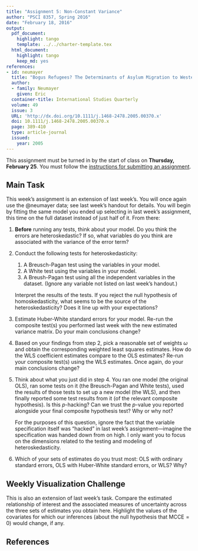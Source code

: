 ```yaml
---
title: "Assignment 5: Non-Constant Variance"
author: "PSCI 8357, Spring 2016"
date: "February 18, 2016"
output:
  pdf_document:
    highlight: tango
    template: ../../charter-template.tex
  html_document:
    highlight: tango
    keep_md: yes
references:
- id: neumayer
  title: "Bogus Refugees? The Determinants of Asylum Migration to Western Europe"
  author:
  - family: Neumayer
    given: Eric
  container-title: International Studies Quarterly
  volume: 49
  issue: 3
  URL: 'http://dx.doi.org/10.1111/j.1468-2478.2005.00370.x'
  doi: 10.1111/j.1468-2478.2005.00370.x
  page: 389-410
  type: article-journal
  issued:
    year: 2005
---
```


This assignment must be turned in by the start of class on **Thursday, February 25**.  You must follow the [instructions for submitting an assignment](http://bkenkel.com/psci8357/submission-instructions.pdf).

<!-- link to optional bonus assignment? -->


## Main Task

This week's assignment is an extension of last week's.  You will once again use the @neumayer data; see last week's handout for details.  You will begin by fitting the same model you ended up selecting in last week's assignment, this time on the full dataset instead of just half of it.  From there:

1. **Before** running any tests, think about your model.  Do you think the errors are heteroskedastic?  If so, what variables do you think are associated with the variance of the error term?

2. Conduct the following tests for heteroskedasticity:
    1. A Breusch-Pagan test using the variables in your model.
    2. A White test using the variables in your model.
    3. A Breush-Pagan test using all the independent variables in the dataset.  (Ignore any variable not listed on last week's handout.)

    Interpret the results of the tests.  If you reject the null hypothesis of homoskedasticity, what seems to be the source of the heteroskedasticity?  Does it line up with your expectations?

3. Estimate Huber-White standard errors for your model.  Re-run the composite test(s) you performed last week with the new estimated variance matrix.  Do your main conclusions change?

4. Based on your findings from step 2, pick a reasonable set of weights $\omega$ and obtain the corresponding weighted least squares estimates.  How do the WLS coefficient estimates compare to the OLS estimates?  Re-run your composite test(s) using the WLS estimates.  Once again, do your main conclusions change?

5. Think about what you just did in step 4.  You ran one model (the original OLS), ran some tests on it (the Breusch-Pagan and White tests), used the results of those tests to set up a new model (the WLS), and then finally reported some test results from it (of the relevant composite hypothesis).  Is this $p$-hacking?  Can we trust the $p$-value you reported alongside your final composite hypothesis test?  Why or why not?

    For the purposes of this question, ignore the fact that the variable specification itself was "hacked" in last week's assignment---imagine the specification was handed down from on high.  I only want you to focus on the dimensions related to the testing and modeling of heteroskedasticity.

6. Which of your sets of estimates do you trust most: OLS with ordinary standard errors, OLS with Huber-White standard errors, or WLS?  Why?


## Weekly Visualization Challenge

This is also an extension of last week's task.  Compare the estimated relationship of interest and the associated measures of uncertainty across the three sets of estimates you obtain here.  Highlight the values of the covariates for which our inferences (about the null hypothesis that $\text{MCCE} = 0$) would change, if any.


## References
